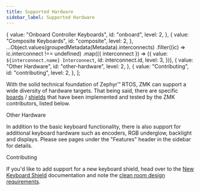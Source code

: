 ```yaml
---
title: Supported Hardware
sidebar_label: Supported Hardware
---
```





  {
    value: "Onboard Controller Keyboards",
    id: "onboard",
    level: 2,
  },
  {
    value: "Composite Keyboards",
    id: "composite",
    level: 2,
  },
  ...Object.values(groupedMetadata(Metadata).interconnects)
    .filter((ic) => ic.interconnect !== undefined)
    .map(({ interconnect }) => ({
      value: `${interconnect.name} Interconnect`,
      id: interconnect.id,
      level: 3,
    })),
  {
    value: "Other Hardware",
    id: "other-hardware",
    level: 2,
  },
  {
    value: "Contributing",
    id: "contributing",
    level: 2,
  },
];

With the solid technical foundation of Zephyr™ RTOS, ZMK can support a wide diversity of hardware targets.
That being said, there are specific [boards](faq.md#what-is-a-board) /
[shields](faq.md#what-is-a-shield) that have been implemented and tested by the ZMK contributors, listed below.

<HardwareList items={Metadata} />

<Heading as="h2" id="other-hardware">
  Other Hardware
</Heading>

In addition to the basic keyboard functionality, there is also support for additional keyboard hardware such as encoders, RGB underglow, backlight and displays.
Please see pages under the "Features" header in the sidebar for details.

<Heading as="h2" id="contributing">
  Contributing
</Heading>

If you'd like to add support for a new keyboard shield, head over to the [New Keyboard Shield](development/new-shield.mdx) documentation and note the [clean room design requirements](development/clean-room.md).
